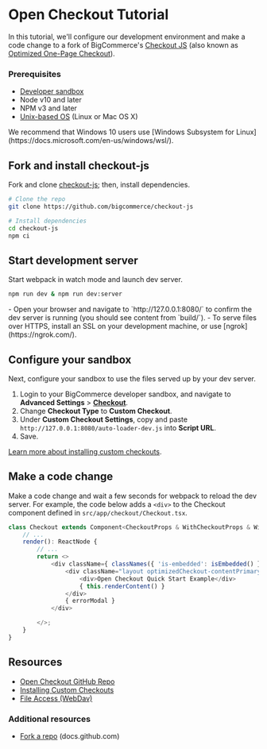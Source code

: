 # Open Checkout Tutorial

In this tutorial, we'll configure our development environment and make a code change to a fork of BigCommerce's [Checkout JS](https://github.com/bigcommerce/checkout-js) (also known as [Optimized One-Page Checkout](https://support.bigcommerce.com/s/article/Optimized-Single-Page-Checkout)).

### Prerequisites

- [Developer sandbox](https://www.bigcommerce.com/essentials/free-trial/)
- Node v10 and later
- NPM v3 and later
- [Unix-based OS](https://github.com/bigcommerce/checkout-js#requirements) (Linux or Mac OS X)

<Callout type="info">
 We recommend that Windows 10 users use [Windows Subsystem for Linux](https://docs.microsoft.com/en-us/windows/wsl/).
 </Callout>



## Fork and install checkout-js

Fork and clone [checkout-js](https://github.com/bigcommerce/checkout-js); then, install dependencies.

```bash showLineNumbers copy
# Clone the repo
git clone https://github.com/bigcommerce/checkout-js

# Install dependencies
cd checkout-js
npm ci
```

## Start development server

Start webpack in watch mode and launch dev server.

```bash showLineNumbers copy
npm run dev & npm run dev:server
```

<Callout type="info">
 - Open your browser and navigate to `http://127.0.0.1:8080/` to confirm the dev server is running (you should see content from `build/`).
 - To serve files over HTTPS, install an SSL on your development machine, or use [ngrok](https://ngrok.com/).
</Callout>



## Configure your sandbox

Next, configure your sandbox to use the files served up by your dev server.

1. Login to your BigCommerce developer sandbox, and navigate to **Advanced Settings** > [**Checkout**](https://login.bigcommerce.com/deep-links/manage/settings/checkout).
2. Change **Checkout Type** to **Custom Checkout**.
3. Under **Custom Checkout Settings**, copy and paste `http://127.0.0.1:8080/auto-loader-dev.js` into **Script URL**.
4. Save.

[Learn more about installing custom checkouts](/stencil-docs/customizing-checkout/installing-custom-checkouts).

## Make a code change

Make a code change and wait a few seconds for webpack to reload the dev server. For example, the code below adds a `<div>` to the Checkout component defined in `src/app/checkout/Checkout.tsx`.

```javascript showLineNumbers copy
class Checkout extends Component<CheckoutProps & WithCheckoutProps & WithLanguageProps, CheckoutState> {
    // ...
    render(): ReactNode {
        // ...
        return <>
            <div className={ classNames({ 'is-embedded': isEmbedded() }) }>
                <div className="layout optimizedCheckout-contentPrimary">
                    <div>Open Checkout Quick Start Example</div>
                    { this.renderContent() }
                </div>
                { errorModal }
            </div>

        </>;
    }
}
```

## Resources

- [Open Checkout GitHub Repo](https://github.com/bigcommerce/checkout-js)
- [Installing Custom Checkouts](/stencil-docs/customizing-checkout/installing-custom-checkouts)
- [File Access (WebDav)](https://support.bigcommerce.com/s/article/File-Access-WebDAV)

### Additional resources

- [Fork a repo](https://docs.github.com/en/free-pro-team@latest/github/getting-started-with-github/fork-a-repo) (docs.github.com)
